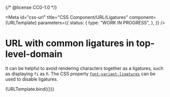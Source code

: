 {/* @license CC0-1.0 */}


<Meta
  id="css-url"
  title="CSS Component/URL/Ligatures"
  component={URLTemplate}
  parameters={{
    status: {
      type: "WORK IN PROGRESS",
    },
  }}
/>

# URL with common ligatures in top-level-domain

It can be helpful to avoid rendering characters together as a ligatures, such as displaying `fi` as `ﬁ`. The CSS property [`font-variant-ligatures`](https://developer.mozilla.org/en-US/docs/Web/CSS/font-variant-ligatures) can be used to disable ligatures.

<Canvas>
  <Story
    name="Ligatures"
    args={{
      ...exampleArgs,
      url: "https://example.fi/",
    }}
  >
    {URLTemplate.bind({})}
  </Story>
</Canvas>
